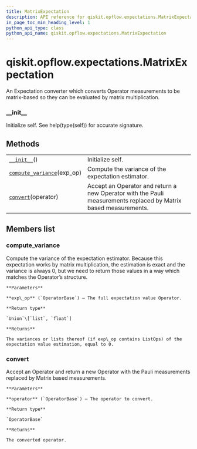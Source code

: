 ```yaml
---
title: MatrixExpectation
description: API reference for qiskit.opflow.expectations.MatrixExpectation
in_page_toc_min_heading_level: 1
python_api_type: class
python_api_name: qiskit.opflow.expectations.MatrixExpectation
---
```


# qiskit.opflow\.expectations.MatrixExpectation

<Class id="qiskit.opflow.expectations.MatrixExpectation" isDedicatedPage={true} github="https://github.com/qiskit/qiskit/tree/stable/0.17/qiskit/opflow/expectations/matrix_expectation.py" signature="MatrixExpectation" modifiers="class">
  An Expectation converter which converts Operator measurements to be matrix-based so they can be evaluated by matrix multiplication.

  ### \_\_init\_\_

  <Function id="qiskit.opflow.expectations.MatrixExpectation.__init__" signature="__init__()">
    Initialize self. See help(type(self)) for accurate signature.
  </Function>

  ## Methods

  |                                                                                                                                                               |                                                                                                                 |
  | ------------------------------------------------------------------------------------------------------------------------------------------------------------- | --------------------------------------------------------------------------------------------------------------- |
  | [`__init__`](#qiskit.opflow.expectations.MatrixExpectation.__init__ "qiskit.opflow.expectations.MatrixExpectation.__init__")()                                | Initialize self.                                                                                                |
  | [`compute_variance`](#qiskit.opflow.expectations.MatrixExpectation.compute_variance "qiskit.opflow.expectations.MatrixExpectation.compute_variance")(exp\_op) | Compute the variance of the expectation estimator.                                                              |
  | [`convert`](#qiskit.opflow.expectations.MatrixExpectation.convert "qiskit.opflow.expectations.MatrixExpectation.convert")(operator)                           | Accept an Operator and return a new Operator with the Pauli measurements replaced by Matrix based measurements. |

  ## Members list

  ### compute\_variance

  <Function id="qiskit.opflow.expectations.MatrixExpectation.compute_variance" signature="compute_variance(exp_op)">
    Compute the variance of the expectation estimator. Because this expectation works by matrix multiplication, the estimation is exact and the variance is always 0, but we need to return those values in a way which matches the Operator’s structure.

    **Parameters**

    **exp\_op** (`OperatorBase`) – The full expectation value Operator.

    **Return type**

    `Union`\[`list`, `float`]

    **Returns**

    The variances or lists thereof (if exp\_op contains ListOps) of the expectation value estimation, equal to 0.
  </Function>

  ### convert

  <Function id="qiskit.opflow.expectations.MatrixExpectation.convert" signature="convert(operator)">
    Accept an Operator and return a new Operator with the Pauli measurements replaced by Matrix based measurements.

    **Parameters**

    **operator** (`OperatorBase`) – The operator to convert.

    **Return type**

    `OperatorBase`

    **Returns**

    The converted operator.
  </Function>
</Class>

